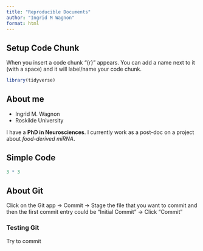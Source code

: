 ```yaml
---
title: "Reproducible Documents"
author: "Ingrid M Wagnon"
format: html
---
```


## Setup Code Chunk

When you insert a code chunk "{r}" appears. You can add a name next to it (with a space) and it will label/name your code chunk.

```r
library(tidyverse)
```

## About me

-   Ingrid M. Wagnon
-   Roskilde University

I have a **PhD in Neurosciences**. I currently work as a post-doc on a project about *food-derived miRNA*.

## Simple Code

```r
3 * 3
```

## About Git

Click on the Git app -\> Commit -\> Stage the file that you want to commit and then the first commit entry could be "Initial Commit" -\> Click "Commit"

### Testing Git

Try to commit
